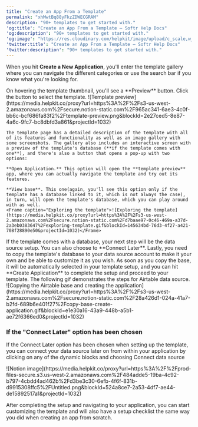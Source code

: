 ```yaml
---
title: "Create an App From a Template"
permalink: "xhMwtBq88yFkzZDWECGRAM"
description: "90+ templates to get started with."
'og:title': "Create an App From a Template – Softr Help Docs"
'og:description': "90+ templates to get started with."
'og:image': "https://res.cloudinary.com/helpkit/image/upload/c_scale,w_700,q_auto/v1674219840/softrdocs_meta_OG_Image_Url_258f31c013.png"
'twitter:title': "Create an App From a Template – Softr Help Docs"
'twitter:description': "90+ templates to get started with."
---
```

When you hit **Create a New Application**, you'll enter the template gallery where you can navigate the different categories or use the search bar if you know what you're looking for.

<Steps>
  <Step title="Selecting a template">
    On hovering the template thumbnail, you'll see a **Preview** button. Click the button to select the template.
    <Frame caption="Template preview">![Template preview](https://media.helpkit.co/proxy?url=https%3A%2F%2Fs3-us-west-2.amazonaws.com%2Fsecure.notion-static.com%2F965ac341-6ae3-4c0f-bb6c-bcf686fa83f2%2Ftemplate-preview.png&blockId=2e27ced5-8e87-4a6c-9fc7-bc8dbfd3a861&projectId=1032)</Frame>

    The template page has a detailed description of the template with all of its features and functionality as well as an image gallery with some screenshots. The gallery also includes an interactive screen with a preview of the template's database (**if the template comes with one**), and there's also a button that opens a pop-up with two options:

    **Open Application.** This option will open the **template preview** app, where you can actually navigate the template and try out its features.

    **View base**. This one(again, you'll see this option only if the template has a database linked to it, which is not always the case), in turn, will open the template's database, which you can play around with as well.
    <Frame caption="Exploring the template">![Exploring the template](https://media.helpkit.co/proxy?url=https%3A%2F%2Fs3-us-west-2.amazonaws.com%2Fsecure.notion-static.com%2Fd7baae97-0c46-469a-a37d-2a3eb0383647%2Fexploring-template.gif&blockId=145634bd-76d3-4f27-a421-708f28890e50&projectId=1032)</Frame>
  </Step>
  <Step title="Data source setup">
    If the template comes with a database, your next step will be the data source setup. You can also choose to **Connect Later**.
  </Step>
  <Step title="Select base">
    Lastly, you need to copy the template's database to your data source account to make it your own and be able to customize it as you wish. As soon as you copy the base, it will be automatically selected in your template setup, and you can hit **Create Application** to complete the setup and proceed to your template. The following gif demonstrates the steps for Airtable data source.
    <Frame caption="Copying the Airtable base and creating the application">![Copying the Airtable base and creating the application](https://media.helpkit.co/proxy?url=https%3A%2F%2Fs3-us-west-2.amazonaws.com%2Fsecure.notion-static.com%2F28a426d1-024a-41a7-b2fd-689b6e401f27%2Fcopy-base-create-application.gif&blockId=e1e30a16-43a9-448b-a5b1-ae72f6366ed0&projectId=1032)</Frame>
  </Step>
</Steps>

### **If the "Connect Later" option has been chosen**

If the Connect Later option has been chosen when setting up the template, you can connect your data source later on from within your application by clicking on any of the dynamic blocks and choosing Connect data source
<Frame>![Notion image](https://media.helpkit.co/proxy?url=https%3A%2F%2Fprod-files-secure.s3.us-west-2.amazonaws.com%2F484adde5-19ba-4c92-b797-4cbdd4ad462b%2Fd3be3c30-6efb-4f6f-831b-d9915308ffc5%2FUntitled.png&blockId=524a8ce7-2a53-4df7-ae44-de15892517a1&projectId=1032)</Frame>

After completing the setup and navigating to your application, you can start customizing the template and will also have a setup checklist the same way you did when creating an app from scratch.